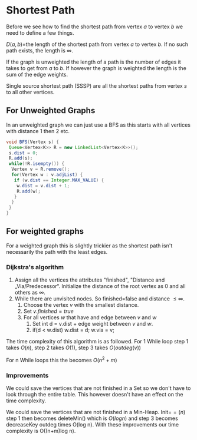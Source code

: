 # Shortest Path

Before we see how to find the shortest path from vertex $a$ to vertex $b$ we need to define a few things.

$D(a,b)=$the length of the shortest path from vertex $a$ to vertex $b$. If no such path exists, the length is $\infty$.

If the graph is unweighted the length of a path is the number of edges it takes to get from $a$ to $b$. If however the graph is weighted the length is the sum of the edge weights.

Single source shortest path (SSSP) are all the shortest paths from vertex $s$ to all other vertices.

## For Unweighted Graphs

In an unweighted graph we can just use a BFS as this starts with all vertices with distance 1 then 2 etc.

```java
void BFS(Vertex s) {
 Queue<Vertex<K>> R = new LinkedList<Vertex<K>>();
 s.dist = 0;
 R.add(s);
 while(!R.isempty()) {
  Vertex v = R.remove();
  for(Vertex w : v.adjList) {
   if (w.dist == Integer.MAX_VALUE) {
    w.dist = v.dist + 1;
    R.add(w);
   }
  }
 }
}
```

## For weighted graphs

For a weighted graph this is slightly trickier as the shortest path isn't necessarily the path with the least edges.

### Dijkstra's algorithm

1. Assign all the vertices the attributes "finished", "Distance and „Via/Predecessor“. Initialize the distance of the root vertex as 0 and all others as $\infty$.
2. While there are unvisited nodes. So finished=false and distance $\leq \infty$.
   1. Choose the vertex $v$ with the smallest distance.
   2. Set $v.finished = true$
   3. For all vertices $w$ that have and edge between $v$ and $w$
      1. Set int d = v.dist + edge weight between $v$ and $w$.
      2. if(d < w.dist) w.dist = d; w.via = v;

The time complexity of this algorithm is as followed. For 1 While loop step 1 takes $O(n)$, step 2 takes $O(1)$, step 3 takes $O(outdeg(v))$

For n While loops this the becomes $O(n^2 + m)$

### Improvements

We could save the vertices that are not finished in a Set so we don't have to look through the entire table. This however doesn't have an effect on the time complexity.

We could save the vertices that are not finished in a Min-Heap. Init=$=(n)$ step 1 then becomes deleteMin() which is $O(log n)$ and step 3 becomes decreaseKey outdeg times O(log n). With these improvements our time complexity is O((n+m)log n).
